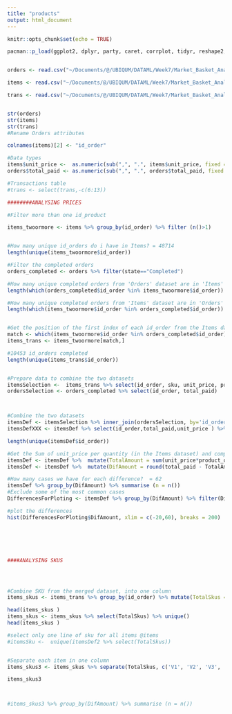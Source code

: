 ```yaml
---
title: "products"
output: html_document
---
```


```r
knitr::opts_chunk$set(echo = TRUE)
```

```r
pacman::p_load(ggplot2, dplyr, party, caret, corrplot, tidyr, reshape2, stringr)


orders <- read.csv("~/Documents/@/UBIQUM/DATAML/Week7/Market_Basket_Analysis/MarketBasketAnalysis/DATASETS/orders_translated.csv", header=TRUE, sep=";")

items <- read.csv("~/Documents/@/UBIQUM/DATAML/Week7/Market_Basket_Analysis/MarketBasketAnalysis/DATASETS/lineitems.csv", header=TRUE, sep=";")

trans <- read.csv("~/Documents/@/UBIQUM/DATAML/Week7/Market_Basket_Analysis/MarketBasketAnalysis/DATASETS/transac.csv", header=T)


str(orders)
str(items)
str(trans)
#Rename Orders attributes

colnames(items)[2] <- "id_order"

#Data types
items$unit_price <-  as.numeric(sub(",", ".", items$unit_price, fixed = TRUE))
orders$total_paid <- as.numeric(sub(",", ".", orders$total_paid, fixed = TRUE))

#Transactions table
#trans <- select(trans,-c(6:13))

########ANALYSING PRICES

#Filter more than one id_product

items_twoormore <- items %>% group_by(id_order) %>% filter (n()>1)


#How many unique id_orders do i have in Items? = 48714
length(unique(items_twoormore$id_order))

#Filter the completed orders
orders_completed <- orders %>% filter(state=="Completed")

#How many unique completed orders from 'Orders' dataset are in 'Items'  dataset? = 10453
length(which(orders_completed$id_order %in% items_twoormore$id_order))

#How many unique completed orders from 'Items' dataset are in 'Orders'  dataset? = 25996 /DANI
length(which(items_twoormore$id_order %in% orders_completed$id_order))


#Get the position of the first index of each id_order from the Items dataset  
match <- which(items_twoormore$id_order %in% orders_completed$id_order)
items_trans <- items_twoormore[match,]

#10453 id_orders completed
length(unique(items_trans$id_order))


#Prepare data to combine the two datasets
itemsSelection <-  items_trans %>% select(id_order, sku, unit_price, product_quantity )
ordersSelection <- orders_completed %>% select(id_order, total_paid)



#Combine the two datasets
itemsDef <- itemsSelection %>% inner_join(ordersSelection, by='id_order')
itemsDefXXX <- itemsDef %>% select(id_order,total_paid,unit_price ) %>% unique()

length(unique(itemsDef$id_order))

#Get the Sum of unit_price per quantity (in the Items dataset) and compare it to the total_paid from the Orders dataset
itemsDef <- itemsDef %>%  mutate(TotalAmount = sum(unit_price*product_quantity))
itemsDef <- itemsDef %>%  mutate(DifAmount = round(total_paid - TotalAmount, digits=2))

#How many cases we have for each difference?  = 62
itemsDef %>% group_by(DifAmount) %>% summarise (n = n())
#Exclude some of the most common cases
DifferencesForPloting <- itemsDef %>% group_by(DifAmount) %>% filter(DifAmount!=	-0.01 & DifAmount!=	0 ) 

#plot the differences
hist(DifferencesForPloting$DifAmount, xlim = c(-20,60), breaks = 200)






####ANALYSING SKUS




#Combine SKU from the merged dataset, into one column
items_skus <- items_trans %>% group_by(id_order) %>% mutate(TotalSkus = paste0(sku, collapse=","))

head(items_skus )
items_skus <- items_skus %>% select(TotalSkus) %>% unique()
head(items_skus )

#select only one line of sku for all items @items 
#itemsSku <-  unique(itemsDef2 %>% select(TotalSkus))


#Separate each item in one column
items_skus3 <- items_skus %>% separate(TotalSkus, c('V1', 'V2', 'V3', 'V4', 'V5', 'V6', 'V7', 'V8', 'V9', 'V10', 'V11', 'V12', 'V13'), sep = ',')

items_skus3



#items_skus3 %>% group_by(DifAmount) %>% summarise (n = n())



```
